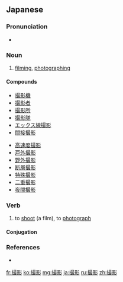 ==Japanese==
{{ja-kanjitab|さつ|えい|yomi=on}}

===Pronunciation===
* {{ja-pron|さつえい|y=o|acc=0}}

===Noun===
{{ja-noun|さつえい|kyu=攝影}}

# [[film]]ing, [[photograph]]ing

====Compounds====
{{top2}}
* [[撮影機]]
* [[撮影者]]
* [[撮影所]]
* [[撮影隊]]
* [[エックス線撮影]]
* [[間接撮影]]
{{mid2}}
* [[高速度撮影]]
* [[戸外撮影]]
* [[野外撮影]]
* [[断層撮影]]
* [[特殊撮影]]
* [[二重撮影]]
* [[夜間撮影]]
{{bottom}}

===Verb===
{{ja-verb-suru|さつえい|kyu=攝影}}

# to [[shoot]] (a film), to [[photograph]]

====Conjugation====
{{ja-suru|さつえい}}

===References===
* {{R:OxfordJapanese}}

[[fr:撮影]]
[[ko:撮影]]
[[mg:撮影]]
[[ja:撮影]]
[[ru:撮影]]
[[zh:撮影]]